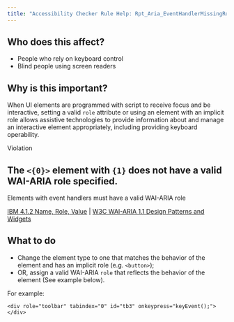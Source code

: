 ```yaml
---
title: "Accessibility Checker Rule Help: Rpt_Aria_EventHandlerMissingRole_Native_Host_Sematics"
---
```


<div className="toolHelp">
<Row>
<Column colLg={5} colMd={3} colSm={4} className="toolLeft">

## Who does this affect?

 * People who rely on keyboard control
 * Blind people using screen readers

## Why is this important?

When UI elements are programmed with script to receive focus and be interactive, setting a valid `role` attribute or using an element with an implicit role allows assistive technologies to provide information about and manage an interactive element appropriately, including providing keyboard operability.

</Column>
<Column colLg={11} colMd={5} colSm={4} className="toolMain">

<div className="level-violation">
Violation
</div>

## The `<{0}>` element with `{1}` does not have a valid WAI-ARIA role specified.
Elements with event handlers must have a valid WAI-ARIA role

[IBM 4.1.2 Name, Role, Value](http://www.ibm.com/able/guidelines/ci162/name_role_value.html) | [W3C WAI-ARIA 1.1 Design Patterns and Widgets](https://www.w3.org/TR/wai-aria-practices-1.1/#aria_ex)

<div id="elementLocation">
</div>

## What to do

 * Change the element type to one that matches the behavior of the element and has an implicit role (e.g. `<button>`);
 * OR, assign a valid WAI-ARIA `role` that reflects the behavior of the element (See example below).

For example:

```
<div role="toolbar" tabindex="0" id="tb3" onkeypress="keyEvent();">
</div>
```

</Column>
</Row>
</div>

